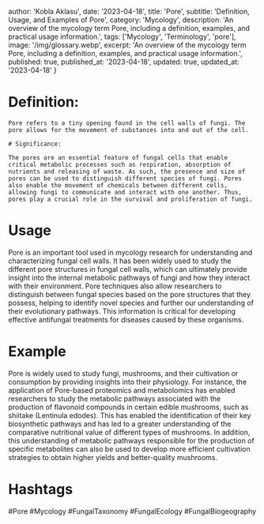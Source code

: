 
  author: 'Kobla Aklasu',
  date: '2023-04-18',
  title: 'Pore',
  subtitle: 'Definition, Usage, and Examples of Pore',
  category: 'Mycology',
  description: 'An overview of the mycology term Pore, including a definition, examples, and practical usage information.',
  tags: ['Mycology', 'Terminology', 'pore'],
  image: '/img/glossary.webp',
  excerpt: 'An overview of the mycology term Pore, including a definition, examples, and practical usage information.',
  published: true,
  published_at: '2023-04-18',
  updated: true,
  updated_at: '2023-04-18'
}




# Definition: 
    
    Pore refers to a tiny opening found in the cell walls of fungi. The pore allows for the movement of substances into and out of the cell.
    
    # Significance: 
    
    The pores are an essential feature of fungal cells that enable critical metabolic processes such as respiration, absorption of nutrients and releasing of waste. As such, the presence and size of pores can be used to distinguish different species of fungi. Pores also enable the movement of chemicals between different cells, allowing fungi to communicate and interact with one another. Thus, pores play a crucial role in the survival and proliferation of fungi.

# Usage

Pore is an important tool used in mycology research for understanding and characterizing fungal cell walls. It has been widely used to study the different pore structures in fungal cell walls, which can ultimately provide insight into the internal metabolic pathways of fungi and how they interact with their environment. Pore techniques also allow researchers to distinguish between fungal species based on the pore structures that they possess, helping to identify novel species and further our understanding of their evolutionary pathways. This information is critical for developing effective antifungal treatments for diseases caused by these organisms.

# Example

Pore is widely used to study fungi, mushrooms, and their cultivation or consumption by providing insights into their physiology. For instance, the application of Pore-based proteomics and metabolomics has enabled researchers to study the metabolic pathways associated with the production of flavonoid compounds in certain edible mushrooms, such as shiitake (Lentinula edodes). This has enabled the identification of their key biosynthetic pathways and has led to a greater understanding of the comparative nutritional value of different types of mushrooms. In addition, this understanding of metabolic pathways responsible for the production of specific metabolites can also be used to develop more efficient cultivation strategies to obtain higher yields and better-quality mushrooms.

# Hashtags

#Pore #Mycology #FungalTaxonomy #FungalEcology #FungalBiogeography

